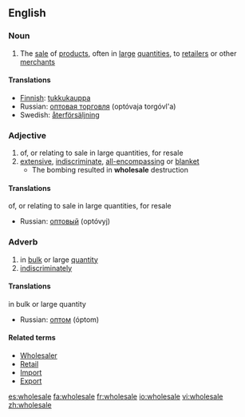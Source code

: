 {{wikipedia}}
==English==

===Noun===
{{en-noun}}
#The [[sale]] of [[product]]s, often in [[large]] [[quantities]], to [[retailer]]s or other [[merchant]]s

====Translations====
*[[Finnish]]: [[tukkukauppa]]
*Russian: [[оптовая торговля]] (optóvaja torgóvl'a) {{f}}
*Swedish: [[återförsäljning]]

===Adjective===
{{en-adj}}
#of, or relating to sale in large quantities, for resale
#[[extensive]], [[indiscriminate]], [[all-encompassing]] or [[blanket]]
#* The bombing resulted in '''wholesale''' destruction

====Translations====
;of, or relating to sale in large quantities, for resale
*Russian: [[оптовый]] (optóvyj)

===Adverb===
{{en-adv}}
#in [[bulk]] or large [[quantity]]
#[[indiscriminately]]

====Translations====
;in bulk or large quantity
*Russian: [[оптом]] (óptom)

====Related terms====
*[[Wholesaler]]
*[[Retail]]
*[[Import]]
*[[Export]]

[[es:wholesale]]
[[fa:wholesale]]
[[fr:wholesale]]
[[io:wholesale]]
[[vi:wholesale]]
[[zh:wholesale]]